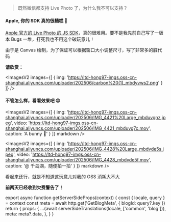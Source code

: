 
> 既然微信都支持 Live Photo 了，为什么我不可以支持？

#### Apple, 你的 SDK 真的很糟糕 💢

[Apple 官方的 Live Photo 的 JS SDK](https://developer.apple.com/documentation/LivePhotosKitJS)，真的很难用。要不是我先前自己写了一版本 Bugs 一堆，打死我也不用这个破玩意儿！

由于是 Canvas 绘制，为了保证可以根据窗口大小调整尺寸，写了非常多的脏代码

**请欣赏：**

<ImagesV2
  images={[
    {
      img: 'https://ltd-hong97-imgs.oss-cn-shanghai.aliyuncs.com/uploader/202506/carbon%20(1)_mbdyvws2.png'
    }
  ]}
/>


#### 不管怎么样，看看效果吧 😍

<ImagesV2
  images={[
    {
      img: 'https://ltd-hong97-imgs.oss-cn-shanghai.aliyuncs.com/uploader/202506/IMG_4421%20Large_mbduvgnz.jpeg',
      video: 'https://ltd-hong97-imgs.oss-cn-shanghai.aliyuncs.com/uploader/202506/IMG_4421_mbduvg7c.mov',
      caption: 'A bunny 🐰'
    }
  ]}
  markdown
/>

<ImagesV2
  images={[
    {
      img: 'https://ltd-hong97-imgs.oss-cn-shanghai.aliyuncs.com/uploader/202506/IMG_4428%20Large_mbdvde5s.jpeg',
      video: 'https://ltd-hong97-imgs.oss-cn-shanghai.aliyuncs.com/uploader/202506/IMG_4428_mbdvde5f.mov',
      caption: '@ 千岛湖，随便拍一拍'
    }
  ]}
  markdown
/>

看起来还行，就是不知道这玩意儿对我的 OSS 消耗大不大

**前两天已经收到欠费警告了！**



export async function getServerSideProps(context) {
  const { locale, query } = context
  const meta = await http.get('GetBlogMeta', {
    blogId: query?.key
  })
  return {
    props: {
      ...(await serverSideTranslations(locale, ['common', 'blog'])),
      meta: meta?.data,
    },
  }
}

